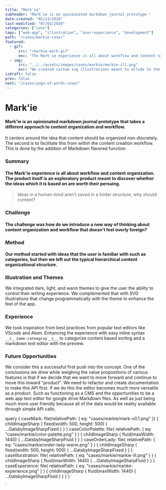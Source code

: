 ```yaml
---
title: "Mark'ie"
subheader: "Mark'ie is an opinionated markdown journal prototype "
date-created: "05/23/2020"
last-modified: "07/03/2020"
categories: ["case"]
tags: ["web-app", "illustration", "user-experience", "development"]
path: "/cases/markie-case/"
featured:
  - gif:
      src: "/markie-mark.gif"
      exc: "The Mark'ie experience is all about workflow and content organization."
  - img:
      src: "../../assets/images/cases/markie/markie-ill.png"
      exc: "We created custom svg illustrations meant to allude to the accent of organization"
isdraft: false
prev: false
next: "/cases/yoga-of-words-case/"
---
```



<NextPrev
  next={props.pageContext.frontmatter.next}
  prev={props.pageContext.frontmatter.prev}
/>

# Mark'ie

<!--featured:
  gif:
    - src: "/markie-mark.gif"
    - exc: "The Mark'ie experience is all about workflow and content organization."
  img:
  - src: "../../assets/images/cases/markie/mark-v0.1.png"
  - exc: "We created custom svg illurstrations meant to elude to the accention of organization facilated by the app"
  img:
  - src: "../../assets/images/cases/markie/order-lady-warm.png"
  - exc: ""  -->

#### Mark'ie is an opinionated markdown journal prototype that takes a different approach to content organization and workflow.

It centers around the idea that content should be organized non-discretely. The second is to facilitate this from within the content creation workflow. This is done by the addition of Markdown flavored function

<MdxImgFixed classNa="case--center" img={props.data.caseMark} />

### Summary

#### The Mark'ie experience is all about workflow and content organization. The product itself is an exploratory product meant to discover whether the ideas which it is based on are worth their persuing.

<MdxImgFluid img={props.data.caseColorPalette} />

> Ideas in a human mind aren't saved in a folder structure, why should content?

### Challenge

#### The challenge was how do we introduce a new way of thinking about content organization and workflow that doesn't feel overly foreign?

### Method

#### Our method started with ideas that the user is familiar with such as categories, but then we left out the typical hierarchical content organizational structure.

<MdxImgFixed classNa="case--center" img={props.data.caseOrderLady} />

### Illustration and Themes

We integrated dark, light, and warm themes to give the user the ability to control their writing experience. We complemented that with SVG illustrations that change programmatically with the theme to enhance the feel of the app.

<MdxImgFluid img={props.data.caseIllurstration} />

### Experience

We took inspiration from best practices from popular text editors like VScode and Atom.
Enhancing the experience with easy inline syntax `__c__some-cateegroy__c__` to categorize content based sorting and a markdown text editor with the preview.

<MdxImgFluid img={props.data.caseExperience} />

### Future Opportunities

We consider this a successful first push into the concept. One of the conclusions we drew while weighing the value propositions of various features is that if we decide that we want to move forward and continue to move this toward "product". We need to refactor and create documentation to make this API first. If we do this the editor becomes much more versatile as a product. Such as functioning as a CMS and the opportunities to be a web app text editor for google drive Markdown files. As well as just being much more user friendly because all of the data would be reality available through simple API calls.

  query {
    caseMark: file(relativePath: { eq: "cases/markie/mark-v0.1.png" }) {
      childImageSharp {
        fixed(width: 500, height: 500) {
          ...GatsbyImageSharpFixed
        }
      }
    }
    caseColorPalette: file(
      relativePath: { eq: "cases/markie/color-palette.png" }
    ) {
      childImageSharp {
        fluid(maxWidth: 1440) {
          ...GatsbyImageSharpFluid
        }
      }
    }
    caseOrderLady: file(
      relativePath: { eq: "cases/markie/order-lady-warm.png" }
    ) {
      childImageSharp {
        fixed(width: 500, height: 500) {
          ...GatsbyImageSharpFixed
        }
      }
    }
    caseIllurstration: file(
      relativePath: { eq: "cases/markie/markie-ill.png" }
    ) {
      childImageSharp {
        fluid(maxWidth: 1440) {
          ...GatsbyImageSharpFluid
        }
      }
    }
    caseExperience: file(
      relativePath: { eq: "cases/markie/marike-experience.png" }
    ) {
      childImageSharp {
        fluid(maxWidth: 1440) {
          ...GatsbyImageSharpFluid
        }
      }
    }
  }
`

`
